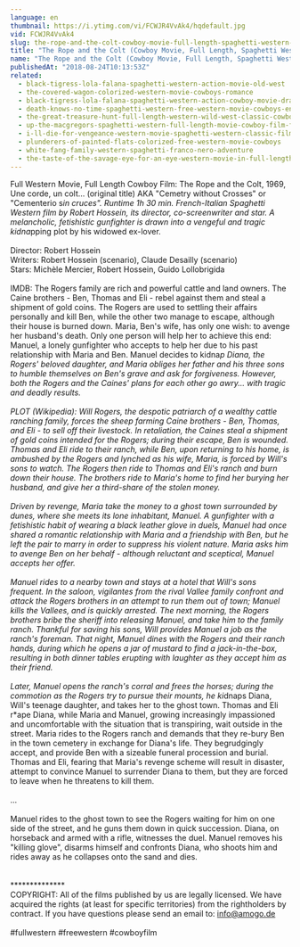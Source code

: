 ```yaml
---
language: en
thumbnail: https://i.ytimg.com/vi/FCWJR4VvAk4/hqdefault.jpg
vid: FCWJR4VvAk4
slug: the-rope-and-the-colt-cowboy-movie-full-length-spaghetti-western-english-free-full-westerns
title: "The Rope and the Colt (Cowboy Movie, Full Length, Spaghetti Western, English) *free full westerns*"
name: "The Rope and the Colt (Cowboy Movie, Full Length, Spaghetti Western, English) *free full westerns*"
publishedAt: "2018-08-24T10:13:53Z"
related:
  - black-tigress-lola-falana-spaghetti-western-action-movie-old-west
  - the-covered-wagon-colorized-western-movie-cowboys-romance
  - black-tigress-lola-falana-spaghetti-western-action-cowboy-movie-drama
  - death-knows-no-time-spaghetti-western-free-western-movie-cowboys-english
  - the-great-treasure-hunt-full-length-western-wild-west-classic-cowboy-movie-full-movies
  - up-the-macgregors-spaghetti-western-full-length-movie-cowboy-film-free-western-movie
  - i-ll-die-for-vengeance-western-movie-spaghetti-western-classic-film-free-cowboy-movie
  - plunderers-of-painted-flats-colorized-free-western-movie-cowboys
  - white-fang-family-western-spaghetti-franco-nero-adventure
  - the-taste-of-the-savage-eye-for-an-eye-western-movie-in-full-length-english-free-feature-film
---
```


Full Western Movie, Full Length Cowboy Film: The Rope and the Colt, 1969, Une corde, un colt... (original title) AKA "Cemetry without Crosses" or "Cementerio s*in cruces". Runtime 1h 30 min. French-Italian Spaghetti Western film by Robert Hossein, its director, co-screenwriter and star. A melancholic, fetishistic gunfighter is drawn into a vengeful and tragic kidna*pping plot by his widowed ex-lover.<br />
<br />
Director: Robert Hossein<br />
Writers: Robert Hossein (scenario), Claude Desailly (scenario)<br />
Stars: Michèle Mercier, Robert Hossein, Guido Lollobrigida<br />
<br />
IMDB: The Rogers family are rich and powerful cattle and land owners. The Caine brothers - Ben, Thomas and Eli - rebel against them and steal a shipment of gold coins. The Rogers are used to settling their affairs personally and kill Ben, while the other two manage to escape, although their house is burned down. Maria, Ben's wife, has only one wish: to avenge her husband's death. Only one person will help her to achieve this end: Manuel, a lonely gunfighter who accepts to help her due to his past relationship with Maria and Ben. Manuel decides to kidna*p Diana, the Rogers' beloved daughter, and Maria obliges her father and his three sons to humble themselves on Ben's grave and ask for forgiveness. However, both the Rogers and the Caines' plans for each other go awry... with tragic and deadly results.<br />
<br />
PLOT (Wikipedia): Will Rogers, the despotic patriarch of a wealthy cattle ranching family, forces the sheep farming Caine brothers - Ben, Thomas, and Eli - to sell off their livestock. In retaliation, the Caines steal a shipment of gold coins intended for the Rogers; during their escape, Ben is wounded. Thomas and Eli ride to their ranch, while Ben, upon returning to his home, is ambushed by the Rogers and lynched as his wife, Maria, is forced by Will's sons to watch. The Rogers then ride to Thomas and Eli's ranch and burn down their house. The brothers ride to Maria's home to find her burying her husband, and give her a third-share of the stolen money.<br />
<br />
Driven by revenge, Maria take the money to a ghost town surrounded by dunes, where she meets its lone inhabitant, Manuel. A gunfighter with a fetishistic habit of wearing a black leather glove in duels, Manuel had once shared a romantic relationship with Maria and a friendship with Ben, but he left the pair to marry in order to suppress his violent nature. Maria asks him to avenge Ben on her behalf - although reluctant and sceptical, Manuel accepts her offer.<br />
<br />
Manuel rides to a nearby town and stays at a hotel that Will's sons frequent. In the saloon, vigilantes from the rival Vallee family confront and attack the Rogers brothers in an attempt to run them out of town; Manuel kills the Vallees, and is quickly arrested. The next morning, the Rogers brothers bribe the sheriff into releasing Manuel, and take him to the family ranch. Thankful for saving his sons, Will provides Manuel a job as the ranch's foreman. That night, Manuel dines with the Rogers and their ranch hands, during which he opens a jar of mustard to find a jack-in-the-box, resulting in both dinner tables erupting with laughter as they accept him as their friend.<br />
<br />
Later, Manuel opens the ranch's corral and frees the horses; during the commotion as the Rogers try to pursue their mounts, he ki*dnaps Diana, Will's teenage daughter, and takes her to the ghost town. Thomas and Eli r*ape Diana, while Maria and Manuel, growing increasingly impassioned and uncomfortable with the situation that is transpiring, wait outside in the street. Maria rides to the Rogers ranch and demands that they re-bury Ben in the town cemetery in exchange for Diana's life. They begrudgingly accept, and provide Ben with a sizeable funeral procession and burial. Thomas and Eli, fearing that Maria's revenge scheme will result in disaster, attempt to convince Manuel to surrender Diana to them, but they are forced to leave when he threatens to kill them.<br />
<br />
...<br />
<br />
Manuel rides to the ghost town to see the Rogers waiting for him on one side of the street, and he guns them down in quick succession. Diana, on horseback and armed with a rifle, witnesses the duel. Manuel removes his "killing glove", disarms himself and confronts Diana, who shoots him and rides away as he collapses onto the sand and dies.<br />
<br />
<br />
**************<br />
COPYRIGHT: All of the films published by us are legally licensed. We have acquired the rights (at least for specific territories) from the rightholders by contract. If you have questions please send an email to: info@amogo.de<br />
<br />
#fullwestern #freewestern #cowboyfilm